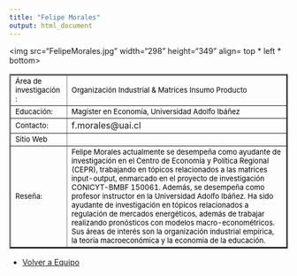 ```yaml
---
title: "Felipe Morales"
output: html_document
---
```

<html>
<body>
       
<img src="FelipeMorales.jpg" width="298" height="349" align= top * left * bottom>

<table border="2">

<tr>
<td> <font size="2" color="black"> Área de investigación :</font>
 </td>

<td>  <font size="2" color="black">Organización Industrial & Matrices Insumo Producto </font> </td>

<tr>

<td> <font size="2" color="black"> Educación:
</font>
 </td>

<td> <font size="2" color="black">
 Magíster en Economía, Universidad Adolfo Ibáñez
</font>
</td>

</tr>

<tr>
<td> <font size="2" color="black"> Contacto:</font> </td>

<td> f.morales@uai.cl </td>

</tr>

<tr> 
<td > <font size="2" color="black"> Sitio Web </font> </td> 
<td>  </td>

<tr>
<td> 
<font size="2" color="black"> Reseña: </font> </td>
<td><font size="2" color="black"> 
Felipe Morales actualmente se desempeña como ayudante de investigación en el Centro de Economía y Política Regional (CEPR), trabajando en tópicos relacionados a las matrices input-output, enmarcado en el proyecto de investigación CONICYT-BMBF 150061. Además, se desempeña como profesor instructor en la Universidad Adolfo Ibáñez. Ha sido ayudante de investigación en tópicos relacionados a regulación de mercados energéticos, además de trabajar realizando pronósticos con modelos macro-econométricos. Sus áreas de interés son la organización industrial empírica, la teoría macroeconómica y la economía de la educación.
</font>
 </td>
</tr>
</tr>


</table> 

- <a href="equipo.html"> Volver a Equipo </a>

</body>


</html> 